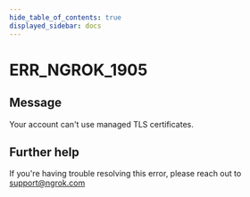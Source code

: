 ```yaml
---
hide_table_of_contents: true
displayed_sidebar: docs
---
```



# ERR_NGROK_1905

## Message

Your account can't use managed TLS certificates.

<ErrorDetails error="err_ngrok_1905" />

## Further help

If you're having trouble resolving this error, please reach out to [support@ngrok.com](mailto:support@ngrok.com?subject=Help%20with%20ERR_NGROK_1905)
